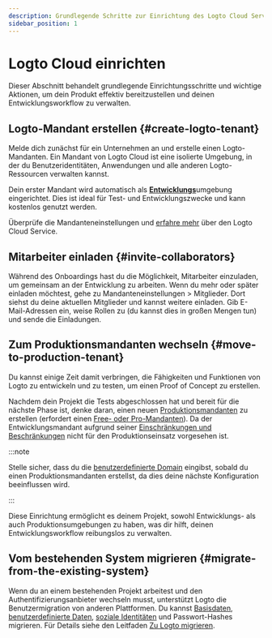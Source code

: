 ```yaml
---
description: Grundlegende Schritte zur Einrichtung des Logto Cloud Service als deinen OAuth 2, OIDC und SAML-Anbieter.
sidebar_position: 1
---
```


# Logto Cloud einrichten

Dieser Abschnitt behandelt grundlegende Einrichtungsschritte und wichtige Aktionen, um dein Produkt effektiv bereitzustellen und deinen Entwicklungsworkflow zu verwalten.

## Logto-Mandant erstellen \{#create-logto-tenant}

Melde dich zunächst für ein Unternehmen an und erstelle einen Logto-Mandanten. Ein Mandant von Logto Cloud ist eine isolierte Umgebung, in der du Benutzeridentitäten, Anwendungen und alle anderen Logto-Ressourcen verwalten kannst.

Dein erster Mandant wird automatisch als [**Entwicklungs**](/logto-cloud/tenant-settings#development)umgebung eingerichtet. Dies ist ideal für Test- und Entwicklungszwecke und kann kostenlos genutzt werden.

Überprüfe die Mandanteneinstellungen und [erfahre mehr](/logto-cloud) über den Logto Cloud Service.

## Mitarbeiter einladen \{#invite-collaborators}

Während des Onboardings hast du die Möglichkeit, Mitarbeiter einzuladen, um gemeinsam an der Entwicklung zu arbeiten. Wenn du mehr oder später einladen möchtest, gehe zu <CloudLink to="/tenant-settings/members">Mandanteneinstellungen > Mitglieder</CloudLink>. Dort siehst du deine aktuellen Mitglieder und kannst weitere einladen. Gib E-Mail-Adressen ein, weise Rollen zu (du kannst dies in großen Mengen tun) und sende die Einladungen.

## Zum Produktionsmandanten wechseln \{#move-to-production-tenant}

Du kannst einige Zeit damit verbringen, die Fähigkeiten und Funktionen von Logto zu entwickeln und zu testen, um einen Proof of Concept zu erstellen.

Nachdem dein Projekt die Tests abgeschlossen hat und bereit für die nächste Phase ist, denke daran, einen neuen [Produktionsmandanten](/logto-cloud/tenant-settings#production) zu erstellen (erfordert einen [Free- oder Pro-Mandanten](https://logto.io/pricing)). Da der Entwicklungsmandant aufgrund seiner [Einschränkungen und Beschränkungen](/logto-cloud/tenant-settings#development) nicht für den Produktionseinsatz vorgesehen ist.

:::note

Stelle sicher, dass du die [benutzerdefinierte Domain](/logto-cloud/custom-domain) eingibst, sobald du einen Produktionsmandanten erstellst, da dies deine nächste Konfiguration beeinflussen wird.

:::

Diese Einrichtung ermöglicht es deinem Projekt, sowohl Entwicklungs- als auch Produktionsumgebungen zu haben, was dir hilft, deinen Entwicklungsworkflow reibungslos zu verwalten.

## Vom bestehenden System migrieren \{#migrate-from-the-existing-system}

Wenn du an einem bestehenden Projekt arbeitest und den Authentifizierungsanbieter wechseln musst, unterstützt Logto die Benutzermigration von anderen Plattformen. Du kannst [Basisdaten](/user-management/user-data#basic-data), [benutzerdefinierte Daten](/user-management/user-data#custom-data), [soziale Identitäten](/user-management/user-data#social-identities) und Passwort-Hashes migrieren. Für Details siehe den Leitfaden [Zu Logto migrieren](../user-management/user-migration.mdx).
